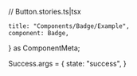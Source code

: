 // Button.stories.ts|tsx



    title: "Components/Badge/Example",
    component: Badge,
} as ComponentMeta<typeof Badge>;

Success.args = {
    state: "success",
}
